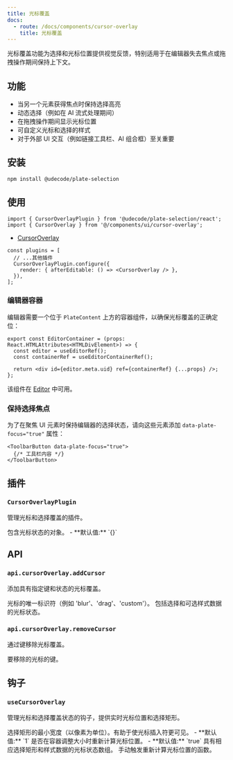```yaml
---
title: 光标覆盖
docs:
  - route: /docs/components/cursor-overlay
    title: 光标覆盖
---
```


<ComponentPreview name="cursor-overlay-demo" />

<PackageInfo>

光标覆盖功能为选择和光标位置提供视觉反馈，特别适用于在编辑器失去焦点或拖拽操作期间保持上下文。

## 功能

- 当另一个元素获得焦点时保持选择高亮
- 动态选择（例如在 AI 流式处理期间）
- 在拖拽操作期间显示光标位置
- 可自定义光标和选择的样式
- 对于外部 UI 交互（例如链接工具栏、AI 组合框）至关重要

</PackageInfo>

## 安装

```bash
npm install @udecode/plate-selection
```

## 使用

```tsx
import { CursorOverlayPlugin } from '@udecode/plate-selection/react';
import { CursorOverlay } from '@/components/ui/cursor-overlay';
```

- [CursorOverlay](/docs/components/cursor-overlay)

```tsx
const plugins = [
  // ...其他插件
  CursorOverlayPlugin.configure({
    render: { afterEditable: () => <CursorOverlay /> },
  }),
];
```

### 编辑器容器

编辑器需要一个位于 `PlateContent` 上方的容器组件，以确保光标覆盖的正确定位：

```tsx
export const EditorContainer = (props: React.HTMLAttributes<HTMLDivElement>) => {
  const editor = useEditorRef();
  const containerRef = useEditorContainerRef();

  return <div id={editor.meta.uid} ref={containerRef} {...props} />;
};
```

该组件在 [Editor](/docs/components/editor) 中可用。

### 保持选择焦点

为了在聚焦 UI 元素时保持编辑器的选择状态，请向这些元素添加 `data-plate-focus="true"` 属性：

```tsx
<ToolbarButton data-plate-focus="true">
  {/* 工具栏内容 */}
</ToolbarButton>
```

## 插件

### `CursorOverlayPlugin`

管理光标和选择覆盖的插件。

<API name="CursorOverlayPlugin">
<APIOptions>
  <APIItem name="cursors" type="Record<string, CursorState<CursorData>>">
    包含光标状态的对象。
    - **默认值:** `{}`
  </APIItem>
</APIOptions>
</API>

## API

### `api.cursorOverlay.addCursor`

添加具有指定键和状态的光标覆盖。

<API name="addCursor">
<APIParameters>
  <APIItem name="key" type="string">
    光标的唯一标识符（例如 'blur'、'drag'、'custom'）。
  </APIItem>
  <APIItem name="cursor" type="CursorState<CursorData>">
    包括选择和可选样式数据的光标状态。
  </APIItem>
</APIParameters>
</API>

### `api.cursorOverlay.removeCursor`

通过键移除光标覆盖。

<API name="removeCursor">
<APIParameters>
  <APIItem name="key" type="string">
    要移除的光标的键。
  </APIItem>
</APIParameters>
</API>

## 钩子

### `useCursorOverlay`

管理光标和选择覆盖状态的钩子，提供实时光标位置和选择矩形。

<API name="useCursorOverlay">
<APIOptions type="object">
  <APIItem name="minSelectionWidth" type="number" optional>
    选择矩形的最小宽度（以像素为单位）。有助于使光标插入符更可见。
    - **默认值:** `1`
  </APIItem>
  <APIItem name="refreshOnResize" type="boolean" optional>
    是否在容器调整大小时重新计算光标位置。
    - **默认值:** `true`
  </APIItem>
</APIOptions>

<APIReturns type="object">
  <APIItem name="cursors" type="CursorOverlayState<TCursorData>[]">
    具有相应选择矩形和样式数据的光标状态数组。
  </APIItem>
  <APIItem name="refresh" type="() => void">
    手动触发重新计算光标位置的函数。
  </APIItem>
</APIReturns>
</API>